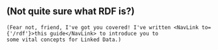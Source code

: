 
<Content id="rdf">
    <h2 className="subtitle is-5">(Not quite sure what RDF is?)</h2>

    (Fear not, friend, I've got you covered! I've written <NavLink to={'/rdf'}>this guide</NavLink> to introduce you to
    some vital concepts for Linked Data.)
</Content>